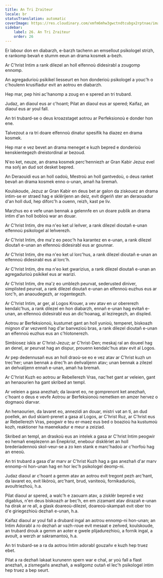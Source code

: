 ```yaml
---
title: An Tri Zraiteur
locale: br
statusTranslation: automatic
coverImage: https://res.cloudinary.com/xmfm6mhw3gwctndtcubgx2rptnae/image/upload/v1741354419/small_cover_la_gran_rebelion_28716e29d2.webp
sidebar:
    label: 26. An Tri Zraiteur
    order: 26
---
```

Er labour don en diabarzh, e-barzh tachenn an emsellout psikologel strizh, e rankomp bevañ e stumm eeun an drama kosmek a-bezh.

Ar C'hrist Intim a rank dilezel an holl elfennoù didesirabl a zougomp ennomp.

An agregadurioù psikikel liesseurt en hon donderioù psikologel a youc'h o c'houlenn krusifiadur evit an aotrou en diabarzh.

Hep mar, pep hini ac'hanomp a zoug en e spered an tri trubard.

Judaz, an diaoul eus ar c'hoant; Pilat an diaoul eus ar spered; Kaifaz, an diaoul eus ar youl fall.

An tri trubard-se o deus kroazstaget aotrou ar Perfeksionoù e donder hon ene.

Talvezout a ra tri doare elfennoù dinatur spesifik ha diazez en drama kosmek.

Hep mar e vez bevet an drama meneget e kuzh bepred e donderioù kenskientegezh dreistordinal ar bezoud.

N'eo ket, neuze, an drama kosmek perc'henniezh ar Gran Kabir Jezuz evel ma soñj an dud sot desket bepred.

An Deraouidi eus an holl oadoù, Mestroù an holl gantvedoù, o deus ranket bevañ an drama kosmek enno o-unan, amañ ha bremañ.

Koulskoude, Jezuz ar Gran Kabir en deus bet ar galon da ziskouez an drama intim-se er straed hag e sklêrijenn an deiz, evit digeriñ ster an deraouadur d'an holl dud, hep diforc'h a ouenn, reizh, kast pe liv.

Marzhus eo e vefe unan bennak a gelennfe en un doare publik an drama intim d'an holl bobloù war an douar.

Ar C'hrist Intim, dre ma n'eo ket ul leñver, a rank dilezel dioutañ e-unan elfennoù psikologel al leñverezh.

Ar C'hrist Intim, dre ma'z eo peoc'h ha karantez en e-unan, a rank dilezel dioutañ e-unan an elfennoù didesirabl eus ar gounnar.

Ar C'hrist Intim, dre ma n'eo ket ul lorc'hus, a rank dilezel dioutañ e-unan an elfennoù didesirabl eus al lorc'h.

Ar C'hrist Intim, dre ma n'eo ket gwarizius, a rank dilezel dioutañ e-unan an agregadurioù psikikel eus ar warizi.

Ar C'hrist Intim, dre ma'z eo umblezh peurvat, sederusted diniver, simplisted peurvat, a rank dilezel dioutañ e-unan an elfennoù euzhus eus ar lorc'h, an anaoudegezh, ar rogentegezh.

Ar C'hrist Intim, ar ger, al Logos Krouer, a vev atav en ur obererezh kendalc'hus, a rank dilezel en hon diabarzh, ennañ e-unan hag evitañ e-unan, an elfennoù didesirabl eus an dic'hoanag, al leziregezh, an displed.

Aotrou ar Berfeksionoù, kustumet gant an holl yunioù, temperet, biskoazh mignon d'ar vezventi hag d'ar banvezioù bras, a rank dilezel dioutañ e-unan an elfennoù euzhus eus an c'hlotonerezh.

Simbiosez iskis ar C'hrist-Jezuz; ar C'hrist-Den; meskaj ral an doueel hag an denel, ar peurvat hag an dispur, prouenn kendalc'hus atav evit al Logos.

Ar pep dedennusañ eus an holl draoù-se eo e vez atav ar C'hrist kuzh un trec'her; unan bennak a drec'h an deñvalijenn atav; unan bennak a zilezel an deñvalijenn ennañ e-unan, amañ ha bremañ.

Ar C'hrist Kuzh eo aotrou ar Rebellerezh Vras, nac'het gant ar veleien, gant an henaourien ha gant skribed an templ.

Ar veleien a gasa anezhañ; da lavaret eo, ne gomprenont ket anezhañ, c'hoant o deus e vevfe Aotrou ar Berfeksionoù nemetken en amzer hervez o dogmaoù diarvar.

An henaourien, da lavaret eo, annezidi an douar, mistri vat an ti, an dud poellek, an dud skiant-prenet a gasa al Logos, ar C'hrist Ruz, ar C'hrist eus ar Rebellerezh Vras, peogwir e teu er-maez eus bed o boazioù ha kustumoù kozh, reaktioner ha maenekadur e meur a zeiziad.

Skribed an templ, an draskoù eus an intelek a gasa ar C'hrist Intim peogwir eo hemañ eneplezenn an Enepkrist, enebour disklêriet an holl brederiadennoù skol-veur-se a zo ken stank e marc'hadoù ar c'horfoù hag an eneoù.

An tri trubard a gasa d'ar marv ar C'hrist Kuzh hag a gas anezhañ d'ar marv ennomp-ni hon-unan hag en hor lec'h psikologel deomp-ni.

Judaz diaoul ar c'hoant a gemm atav an aotrou evit tregont pezh arc'hant, da lavaret eo, evit liköroù, arc'hant, brud, vaniteoù, fornikadurioù, avoultriezhoù, h.a.

Pilat diaoul ar spered, a walc'h e zaouarn atav, a zisklêr bepred e vez digablus, n'en deus biskoazh ar bec'h, en em zizamant atav dirazañ e-unan ha dirak ar re all, a glask doareoù-dilezel, doareoù-skampañ evit ober tro d'e giriegezhioù dezhañ e-unan, h.a.

Kaifaz diaoul ar youl fall a drubard ingal an aotrou ennomp-ni hon-unan; an Intim Adorabl a ro dezhañ ar vazh-roue evit mesaat e zeñved, koulskoude, an trubard drouk a gemm an aoter e gwele plijadurezhioù, a fornik ingal, a avoult, a werzh ar sakramantoù, h.a.

An tri trubard-se a ra da aotrou Intim adorabl gouzañv e kuzh hep truez ebet.

Pilat a ra dezhañ lakaat kurunenn spern war e chal, ar yoù fall a flast anezhañ, a zismegañs anezhañ, a wallgomz outañ el lec'h psikologel intim hep truez a bep seurt.

